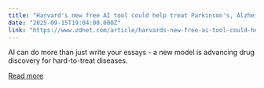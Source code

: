 ```yaml
---
title: "Harvard's new free AI tool could help treat Parkinson's, Alzheimer's, and even cancer"
date: "2025-09-15T19:04:00.000Z"
link: "https://www.zdnet.com/article/harvards-new-free-ai-tool-could-help-treat-parkinsons-alzheimers-and-even-cancer/"
---
```


AI can do more than just write your essays - a new model is advancing drug discovery for hard-to-treat diseases.

[Read more](https://www.zdnet.com/article/harvards-new-free-ai-tool-could-help-treat-parkinsons-alzheimers-and-even-cancer/)
